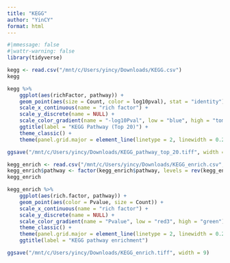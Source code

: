 ```yaml
---
title: "KEGG"
author: "YinCY"
format: html
---
```


```r
#|mmessage: false
#|wattr-warning: false
library(tidyverse)
```


```r
kegg <- read.csv("/mnt/c/Users/yincy/Downloads/KEGG.csv")
kegg
```

```r
kegg %>% 
    ggplot(aes(richFactor, pathway)) +
    geom_point(aes(size = Count, color = log10pval), stat = "identity") +
    scale_x_continuous(name = "rich factor") +
    scale_y_discrete(name = NULL) +
    scale_color_gradient(name = "-log10Pval", low = "blue", high = "tomato")+
    ggtitle(label = "KEGG Pathway (Top 20)") +
    theme_classic() +
    theme(panel.grid.major = element_line(linetype = 2, linewidth = 0.2, color = "grey60"))

ggsave("/mnt/c/Users/yincy/Downloads/KEGG_pathway_top_20.tiff", width = 9)
```

```r
kegg_enrich <- read.csv("/mnt/c/Users/yincy/Downloads/KEGG_enrich.csv", sep = "\t")
kegg_enrich$pathway <- factor(kegg_enrich$pathway, levels = rev(kegg_enrich$pathway))
kegg_enrich
```

```r
kegg_enrich %>% 
    ggplot(aes(rich.factor, pathway)) +
    geom_point(aes(color = Pvalue, size = Count)) +
    scale_x_continuous(name = "rich factor") +
    scale_y_discrete(name = NULL) +
    scale_color_gradient(name = "Pvalue", low = "red3", high = "green") +
    theme_classic() +
    theme(panel.grid.major = element_line(linetype = 2, linewidth = 0.2, color = "grey60")) +
    ggtitle(label = "KEGG pathway enrichment")

ggsave("/mnt/c/Users/yincy/Downloads/KEGG_enrich.tiff", width = 9)
```






















